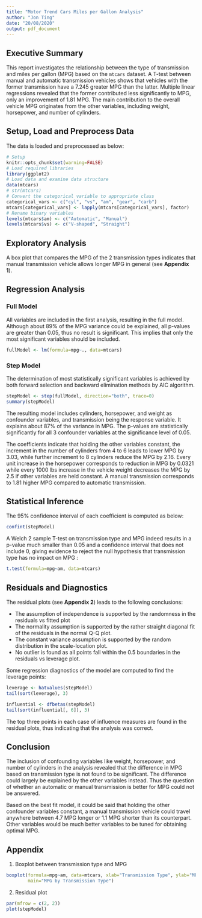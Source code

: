 ---
title: "Motor Trend Cars Miles per Gallon Analysis"
author: "Jon Ting"
date: "20/08/2020"
output: pdf_document
---

## Executive Summary
This report investigates the relationship between the type of transmission and miles per gallon (MPG) based on the `mtcars` dataset. A T-test between manual and automatic transmission vehicles shows that vehicles with the former transmission have a 7.245 greater MPG than the latter. Multiple linear regressions revealed that the former contributed less significantly to MPG, only an improvement of 1.81 MPG. The main contribution to the overall vehicle MPG originates from the other variables, including weight, horsepower, and number of cylinders.

## Setup, Load and Preprocess Data
The data is loaded and preprocessed as below:
```{r Data preprocess, cache=TRUE}
# Setup
knitr::opts_chunk$set(warning=FALSE)
# Load required libraries
library(ggplot2)
# Load data and examine data structure
data(mtcars)
# str(mtcars)
# Convert the categorical variable to appropriate class
categorical_vars <- c("cyl", "vs", "am", "gear", "carb")
mtcars[categorical_vars] <- lapply(mtcars[categorical_vars], factor)
# Rename binary variables
levels(mtcars$am) <- c("Automatic", "Manual")
levels(mtcars$vs) <- c("V-shaped", "Straight")
```

## Exploratory Analysis
A box plot that compares the MPG of the 2 transmission types indicates that manual transmission vehicle allows longer MPG in general (see **Appendix 1**).

## Regression Analysis

### Full Model
All variables are included in the first analysis, resulting in the full model. Although about 89% of the MPG variance could be explained, all p-values are greater than 0.05, thus no result is significant. This implies that only the most significant variables should be included.
```{r Full model, cache=TRUE, echo=FALSE}
fullModel <- lm(formula=mpg~., data=mtcars)
```

### Step Model
The determination of most statistically significant variables is achieved by both forward selection and backward elimination methods by AIC algorithm.
```{r Step model, cache=TRUE}
stepModel <- step(fullModel, direction="both", trace=0)
summary(stepModel)
```

The resulting model includes cylinders, horsepower, and weight as confounder variables, and transmission being the response variable. It explains about 87% of the variance in MPG. The p-values are statistically significantly for all 3 confounder variables at the significance level of 0.05.

The coefficients indicate that holding the other variables constant, the increment in the number of cylinders from 4 to 6 leads to lower MPG by 3.03, while further increment to 8 cylinders reduce the MPG by 2.16. Every unit increase in the horsepower corresponds to reduction in MPG by 0.0321 while every 1000 lbs increase in the vehicle weight decreases the MPG by 2.5 if other variables are held constant. A manual transmission corresponds to 1.81 higher MPG compared to automatic transmission.

## Statistical Inference
The 95% confidence interval of each coefficient is computed as below:
```{r Confidence intervals, cache=TRUE}
confint(stepModel)
```
A Welch 2 sample T-test on transmission type and MPG indeed results in a p-value much smaller than 0.05 and a confidence interval that does not include 0, giving evidence to reject the null hypothesis that transmission type has no impact on MPG :
```{r T-test, cache=TRUE}
t.test(formula=mpg~am, data=mtcars)
```

## Residuals and Diagnostics
The residual plots (see **Appendix 2**) leads to the following conclusions:

- The assumption of independence is supported by the randomness in the residuals vs fitted plot
- The normality assumption is supported by the rather straight diagonal fit of the residuals in the normal Q-Q plot.
- The constant variance assumption is supported by the random distribution in the scale-location plot.
- No outlier is found as all points fall within the 0.5 boundaries in the residuals vs leverage plot.

Some regression diagnostics of the model are computed to find the leverage points:
```{r Diagnostics, cache=TRUE}
leverage <- hatvalues(stepModel)
tail(sort(leverage), 3)

influential <- dfbetas(stepModel)
tail(sort(influential[, 6]), 3)
```
The top three points in each case of influence measures are found in the residual plots, thus indicating that the analysis was correct.

## Conclusion
The inclusion of confounding variables like weight, horsepower, and number of cylinders in the analysis revealed that the difference in MPG based on transmission type is not found to be significant. The difference could largely be explained by the other variables instead. Thus the question of whether an automatic or manual transmission is better for MPG could not be answered.

Based on the best fit model, it could be said that holding the other confounder variables constant, a manual transmission vehicle could travel anywhere between 4.7 MPG longer or 1.1 MPG shorter than its counterpart. Other variables would be much better variables to be tuned for obtaining optimal MPG.

## Appendix
1. Boxplot between transmission type and MPG
```{r Boxplot, fig.height=3, fig.width=5, cache=TRUE}
boxplot(formula=mpg~am, data=mtcars, xlab="Transmission Type", ylab="MPG", 
        main="MPG by Transmission Type")
```

2. Residual plot
```{r Residual plot, fig.height=5, cache=TRUE}
par(mfrow = c(2, 2))
plot(stepModel)
```